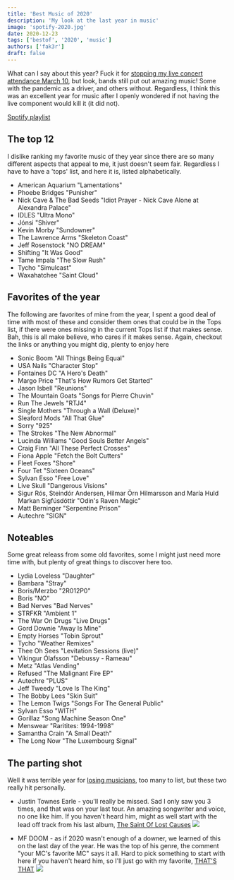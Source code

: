 ```yaml
---
title: 'Best Music of 2020'
description: 'My look at the last year in music'
image: 'spotify-2020.jpg'
date: 2020-12-23
tags: ['bestof', '2020', 'music']
authors: ['fak3r']
draft: false
---
```


What can I say about this year? Fuck it for [stopping my live concert attendance March 10](https://fak3r.com/music-concerts/), but look, bands still put out amazing music! Some with the pandemic as a driver, and others without. Regardless, I think this was an excellent year for music after I openly wondered if not having the live component would kill it (it did not).

[Spotify playlist](https://open.spotify.com/playlist/6okZT5StwwI5gWMStf0gQo?si=ifMUPzi3Thun0fyrirNrMw)

## The top 12

I dislike ranking my favorite music of they year since there are so many different aspects that appeal to me, it just doesn't seem fair. Regardless I have to have a 'tops' list, and here it is, listed alphabetically.

- American Aquarium "Lamentations"
- Phoebe Bridges "Punisher"
- Nick Cave & The Bad Seeds "Idiot Prayer - Nick Cave Alone at Alexandra Palace"
- IDLES "Ultra Mono"
- Jónsi "Shiver"
- Kevin Morby "Sundowner"
- The Lawrence Arms "Skeleton Coast"
- Jeff Rosenstock "NO DREAM"
- Shifting "It Was Good"
- Tame Impala "The Slow Rush"
- Tycho "Simulcast"
- Waxahatchee "Saint Cloud"

## Favorites of the year

The following are favorites of mine from the year, I spent a good deal of time with most of these and consider them ones that could be in the Tops list, if there were ones missing in the current Tops list if that makes sense. Bah, this is all make believe, who cares if it makes sense. Again, checkout the links or anything you might dig, plenty to enjoy here

- Sonic Boom "All Things Being Equal"
- USA Nails "Character Stop"
- Fontaines DC "A Hero's Death"
- Margo Price "That's How Rumors Get Started"
- Jason Isbell "Reunions"
- The Mountain Goats "Songs for Pierre Chuvin"
- Run The Jewels "RTJ4"
- Single Mothers "Through a Wall (Deluxe)"
- Sleaford Mods "All That Glue"
- Sorry "925"
- The Strokes "The New Abnormal"
- Lucinda Williams "Good Souls Better Angels"
- Craig Finn "All These Perfect Crosses"
- Fiona Apple "Fetch the Bolt Cutters"
- Fleet Foxes "Shore"
- Four Tet "Sixteen Oceans"
- Sylvan Esso "Free Love"
- Live Skull "Dangerous Visions"
- Sigur Rós, Steindór Andersen, Hilmar Örn Hilmarsson and María Huld Markan Sigfúsdóttir "Odin's Raven Magic"
- Matt Berninger "Serpentine Prison"
- Autechre "SIGN"

## Noteables

Some great releass from some old favorites, some I might just need more time with, but plenty of great things to discover here too.

- Lydia Loveless "Daughter"
- Bambara "Stray"
- Boris/Merzbo "2R012P0"
- Boris "NO"
- Bad Nerves "Bad Nerves"
- STRFKR "Ambient 1"
- The War On Drugs "Live Drugs"
- Gord Downie "Away Is Mine"
- Empty Horses "Tobin Sprout"
- Tycho "Weather Remixes"
- Thee Oh Sees "Levitation Sessions (live)"
- Víkingur Ólafsson "Debussy - Rameau"
- Metz "Atlas Vending"
- Refused "The Malignant Fire EP"
- Autechre "PLUS"
- Jeff Tweedy "Love Is The King"
- The Bobby Lees "Skin Suit"
- The Lemon Twigs "Songs For The General Public"
- Sylvan Esso "WITH"
- Gorillaz "Song Machine Season One"
- Menswear "Raritites: 1994-1998"
- Samantha Crain "A Small Death"
- The Long Now "The Luxembourg Signal"

## The parting shot

Well it was terrible year for [losing musicians](https://www.npr.org/2020/12/31/950086106/in-memoriam-2020-the-musicians-we-lost), too many to list, but these two really hit personally.

- Justin Townes Earle - you'll really be missed. Sad I only saw you 3 times, and that was on your last tour. An amazing songwriter and voice, no one like him. If you haven't heard him, might as well start with the lead off track from his last album, [The Saint Of Lost Causes](https://www.youtube.com/watch?v=F9pXYG1ZITk)
  ![](jte.jpg)

- MF DOOM - as if 2020 wasn't enough of a downer, we learned of this on the last day of the year. He was the top of his genre, the comment "your MC's favorite MC" says it all. Hard to pick something to start with here if you haven't heard him, so I'll just go with my favorite, [THAT'S THAT](https://www.youtube.com/watch?v=djOhV-55qTk)
  ![](mfdoom.jpg)
